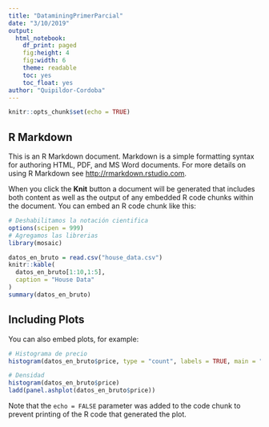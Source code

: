 ```yaml
---
title: "DataminingPrimerParcial"
date: "3/10/2019"
output: 
  html_notebook:
    df_print: paged
    fig:height: 4
    fig:width: 6
    theme: readable
    toc: yes
    toc_float: yes
author: "Quipildor-Cordoba"
---
```


```r
knitr::opts_chunk$set(echo = TRUE)
```

## R Markdown

This is an R Markdown document. Markdown is a simple formatting syntax for authoring HTML, PDF, and MS Word documents. For more details on using R Markdown see <http://rmarkdown.rstudio.com>.

When you click the **Knit** button a document will be generated that includes both content as well as the output of any embedded R code chunks within the document. You can embed an R code chunk like this:

```r
# Deshabilitamos la notación cientifica
options(scipen = 999)
# Agregamos las librerias
library(mosaic)
```


```r
datos_en_bruto = read.csv("house_data.csv")
knitr::kable(
  datos_en_bruto[1:10,1:5],
  caption = "House Data"
)
summary(datos_en_bruto)
```

## Including Plots

You can also embed plots, for example:

```r
# Histograma de precio
histogram(datos_en_bruto$price, type = "count", labels = TRUE, main = "Histograma de price", xlab = "price", ylab = "frequency")

# Densidad
histogram(datos_en_bruto$price)
ladd(panel.ashplot(datos_en_bruto$price))
```

Note that the `echo = FALSE` parameter was added to the code chunk to prevent printing of the R code that generated the plot.
